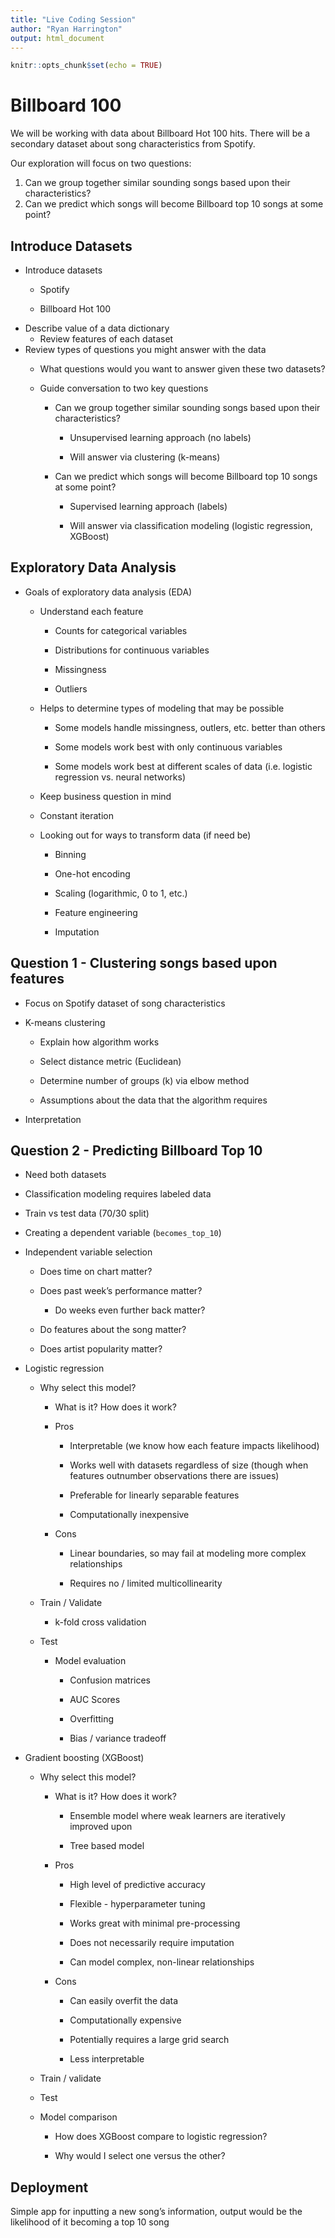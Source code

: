 ```yaml
---
title: "Live Coding Session"
author: "Ryan Harrington"
output: html_document
---
```


```r
knitr::opts_chunk$set(echo = TRUE)
```

# Billboard 100

We will be working with data about Billboard Hot 100 hits. There will be a secondary dataset about song characteristics from Spotify.

Our exploration will focus on two questions:

1.  Can we group together similar sounding songs based upon their characteristics?
2.  Can we predict which songs will become Billboard top 10 songs at some point?

## Introduce Datasets

-   Introduce datasets
    -   Spotify

    -   Billboard Hot 100
-   Describe value of a data dictionary
    -   Review features of each dataset
-   Review types of questions you might answer with the data
    -   What questions would you want to answer given these two datasets?

    -   Guide conversation to two key questions

        -   Can we group together similar sounding songs based upon their characteristics?

            -   Unsupervised learning approach (no labels)

            -   Will answer via clustering (k-means)

        -   Can we predict which songs will become Billboard top 10 songs at some point?

            -   Supervised learning approach (labels)

            -   Will answer via classification modeling (logistic regression, XGBoost)

## Exploratory Data Analysis

-   Goals of exploratory data analysis (EDA)

    -   Understand each feature

        -   Counts for categorical variables

        -   Distributions for continuous variables

        -   Missingness

        -   Outliers

    -   Helps to determine types of modeling that may be possible

        -   Some models handle missingness, outlers, etc. better than others

        -   Some models work best with only continuous variables

        -   Some models work best at different scales of data (i.e. logistic regression vs. neural networks)

    -   Keep business question in mind

    -   Constant iteration

    -   Looking out for ways to transform data (if need be)

        -   Binning

        -   One-hot encoding

        -   Scaling (logarithmic, 0 to 1, etc.)

        -   Feature engineering

        -   Imputation

## Question 1 - Clustering songs based upon features

-   Focus on Spotify dataset of song characteristics

-   K-means clustering

    -   Explain how algorithm works

    -   Select distance metric (Euclidean)

    -   Determine number of groups (k) via elbow method

    -   Assumptions about the data that the algorithm requires

-   Interpretation

## Question 2 - Predicting Billboard Top 10

-   Need both datasets

-   Classification modeling requires labeled data

-   Train vs test data (70/30 split)

-   Creating a dependent variable (`becomes_top_10`)

-   Independent variable selection

    -   Does time on chart matter?

    -   Does past week's performance matter?

        -   Do weeks even further back matter?

    -   Do features about the song matter?

    -   Does artist popularity matter?

-   Logistic regression

    -   Why select this model?

        -   What is it? How does it work?

        -   Pros

            -   Interpretable (we know how each feature impacts likelihood)

            -   Works well with datasets regardless of size (though when features outnumber observations there are issues)

            -   Preferable for linearly separable features

            -   Computationally inexpensive

        -   Cons

            -   Linear boundaries, so may fail at modeling more complex relationships

            -   Requires no / limited multicollinearity

    -   Train / Validate

        -   k-fold cross validation

    -   Test

        -   Model evaluation

            -   Confusion matrices

            -   AUC Scores

            -   Overfitting

            -   Bias / variance tradeoff

-   Gradient boosting (XGBoost)

    -   Why select this model?

        -   What is it? How does it work?

            -   Ensemble model where weak learners are iteratively improved upon

            -   Tree based model

        -   Pros

            -   High level of predictive accuracy

            -   Flexible - hyperparameter tuning

            -   Works great with minimal pre-processing

            -   Does not necessarily require imputation

            -   Can model complex, non-linear relationships

        -   Cons

            -   Can easily overfit the data

            -   Computationally expensive

            -   Potentially requires a large grid search

            -   Less interpretable

    -   Train / validate

    -   Test

    -   Model comparison

        -   How does XGBoost compare to logistic regression?

        -   Why would I select one versus the other?

## Deployment

Simple app for inputting a new song's information, output would be the likelihood of it becoming a top 10 song
